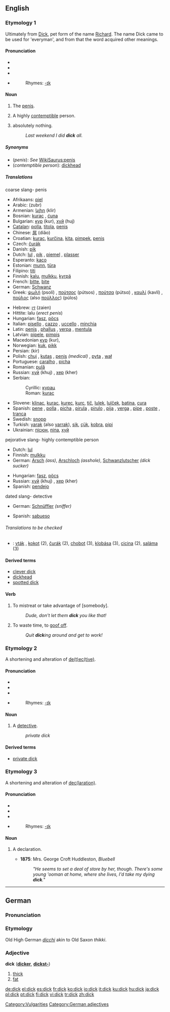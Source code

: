 {{see|Dick}}
==English==

===Etymology 1===
Ultimately from [[Dick]], pet form of the name [[Richard]]. The name Dick came to be used for 'everyman', and from that the word acquired other meanings.

====Pronunciation====
*{{AHD|dĭk}}
*{{IPA|/dɪk/}}
*{{SAMPA|/dIk/}}
*{{audio|en-us-dick.ogg|Audio (US)}}
*:Rhymes: [[Rhymes:English:-ɪk|-ɪk]]

====Noun====
{{en-noun|s|-}}

# {{context|UK|US|coarse|slang}} The [[penis]].
# {{context|UK|US|offensive|coarse|slang}} A highly [[contemptible]] person.
# {{context|Canadian English|uncountable}} absolutely nothing.
#:''Last weekend I did '''dick''' all.''

=====Synonyms=====
*(''penis''): ''See'' [[WikiSaurus:penis]]
*(''contemptible person''): [[dickhead]]

=====Translations=====
;coarse slang- penis
<!--Note: put SLANG terms in this table, preferably coarse slang rather than taboo slang-->
{{top}}
*Afrikaans: [[piel]]
*Arabic: {{ARchar|[[زبر]]}} (zubr) {{m}}
*Armenian: [[կլիր]] (klir)
*Bosnian: [[kurac]] {{m}}, [[ćuna]] {{f}}
*Bulgarian: [[кур]] (kur), [[хуй]] (huj)
*[[Catalan]]: [[polla]], [[titola]], [[penis]]
*Chinese: [[屌]] (diǎo)
*Croatian: [[kurac]], [[kurčina]], [[kita]], [[pimpek]], [[penis]]
*Czech: [[čurák]]
*Danish: [[pik]]
*Dutch: [[lul]] {{m}}, [[pik]] {{m}}, [[piemel]] {{m}}, [[plasser]] {{m}}
*Esperanto: [[kaco]]
*Estonian: [[munn]], [[türa]]
*Filipino: [[titi]]
*Finnish: [[kalu]], [[mulkku]], [[kyrpä]]
*French: [[bitte]], [[bite]] {{f}}
*German: [[Schwanz]] {{m}}
*Greek: [[ψωλή]] (psolí) {{f}}, [[πούτσος]] (pútsos) {{m}}, [[πούτσα]] (pútsα) {{f}}, [[καυλί]] (kavlí) {{n}}, [[πούλος]] (also [[πούλλος]]) (púlos) {{m}}
{{mid}}
*Hebrew: [[זין]] (zaien)
*Hittite: lalu {{n}} (''erect penis'')
*Hungarian: [[fasz]], [[pöcs]]
*Italian: [[pisello]] {{m}}, [[cazzo]] {{m}}, [[uccello]] {{m}}, [[minchia]] {{f}}
*Latin: [[penis]] {{m}}, [[phallus]] {{m}}, [[verpa]] {{f}}, [[mentula]] {{f}}
*Latvian: [[pipele]], [[pimpis]]
*Macedonian [[кур]] (kur), {{m}}
*Norwegian: [[kuk]], [[pikk]] {{m}}
*Persian: {{FAchar|[[کیر]]}} (kir)
*Polish: [[chuj]] {{m}}, [[kutas]] {{m}}, [[penis]] {{m}} ''(medical)''  , [[pyta]] {{f}}, [[wał]] {{m}}
*Portuguese: [[caralho]] {{m}}, [[picha]] {{f}}
*Romanian: [[pulă]] {{f}}
*Russian: [[хуй]] (khuj) {{m}}, [[хер]] (kher) {{m}}
*Serbian:
*:Cyrillic: [[курац]] {{m}}
*:Roman: [[kurac]] {{m}}
*Slovene: [[klinac]], [[kurac]], [[kurec]], [[kurc]], [[tič]], [[lulek]], [[lulček]], [[batina]], [[cura]]
*Spanish: [[pene]] {{m}}, [[polla]] {{f}}, [[picha]] {{f}}, [[pirula]] {{f}}, [[pirulo]] {{m}}, [[pija]] {{f}}, [[verga]] {{f}}, [[pipe]] {{m}}, [[poste]] {{m}}, [[tranca]] {{f}}
*Swedish: [[snopp]] {{m}}
*Turkish: [[yarak]] (also [[yarrak]]), [[sik]], [[çük]], [[kobra]], [[pipi]]
*Ukrainian: [[пісюн]], [[піпа]], [[хуй]]
{{bottom}}

;pejorative slang- highly contemptible person
<!--Note: put SLANG terms in this table-->
{{top}}
*Dutch: [[lul]] {{m}}
*Finnish: [[mulkku]]
*German: [[Arsch]] {{m}} ''(ass)'', [[Arschloch]] {{m}} ''(asshole)'', [[Schwanzlutscher]] ''(dick sucker)''
{{mid}}
*Hungarian: [[fasz]], [[pöcs]]
*Russian: [[хуй]] (khuj) {{m}}, [[хер]] (kher) {{m}}
*Spanish: [[pendejo]] {{m}}
{{bottom}}

;dated slang- detective
<!--Note: put SLANG terms in this table-->
{{top}}
*German: [[Schnüffler]] {{m}} ''(sniffer)''
{{mid}}
*Spanish: [[sabueso]] {{m}}
{{bottom}}

======Translations to be checked======
<!--Remove this section once all of the translations below have been moved into the tables above.-->
{{checktrans}}
*{{ttbc|Slovak}}: [[vták]] , [[kokot]] (2), [[čurák]] (2), [[chobot]] (3), [[klobása]] (3), [[cicina]] (2), [[saláma]] (3)

====Derived terms====
*[[clever dick]]
*[[dickhead]]
*[[spotted dick]]

====Verb====
{{en-verb}}

# To mistreat or take advantage of [somebody].
#:''Dude, don't let them '''dick''' you like that!''
# To waste time, to [[goof off]].
#:''Quit '''dick'''ing around and get to work!''

===Etymology 2===
A shortening and alteration of [[detective|de(t)ec(tive)]].

====Pronunciation====
*{{AHD|dĭk}}
*{{IPA|/dɪk/}}
*{{SAMPA|/dIk/}}
*{{audio|en-us-dick.ogg|Audio (US)}}
*:Rhymes: [[Rhymes:English:-ɪk|-ɪk]]

====Noun====
{{en-noun|s}}

# {{context|dated|US|slang}} A [[detective]].
#:''private dick''

====Derived terms====
*[[private dick]]

===Etymology 3===
A shortening and alteration of [[declaration|dec(laration)]].

====Pronunciation====
*{{AHD|dĭk}}
*{{IPA|/dɪk/}}
*{{SAMPA|/dIk/}}
*{{audio|en-us-dick.ogg|Audio (US)}}
*:Rhymes: [[Rhymes:English:-ɪk|-ɪk]]

====Noun====
{{en-noun|s}}

# {{obsolete}} A declaration.
#* '''1875''': Mrs. George Croft Huddleston, ''Bluebell''
#*: ''"He seems to set a deal of store by her, though. There's some young 'ooman at home, where she lives, I'd take my dying '''dick'''."''

[[Category:Vulgarities]]

----

==German==

===Pronunciation===
{{IPA|/dɪk/}}

===Etymology===
Old High German ''[[dicchi]]'' akin to Old Saxon ''thikki''.

===Adjective===
'''dick''' ('''[[dicker]]''', '''[[dickst-]]''')

# [[thick]]
# [[fat]]

[[Category:German adjectives]]

[[de:dick]]
[[el:dick]]
[[es:dick]]
[[fr:dick]]
[[ko:dick]]
[[io:dick]]
[[it:dick]]
[[ku:dick]]
[[hu:dick]]
[[ja:dick]]
[[pl:dick]]
[[pt:dick]]
[[fi:dick]]
[[vi:dick]]
[[tr:dick]]
[[zh:dick]]